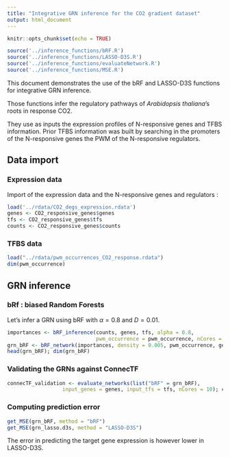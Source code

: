 ```yaml
---
title: "Integrative GRN inference for the CO2 gradient dataset"
output: html_document
---
```

  
```r
knitr::opts_chunk$set(echo = TRUE)

source('../inference_functions/bRF.R')
source('../inference_functions/LASSO-D3S.R')
source('../inference_functions/evaluateNetwork.R')
source('../inference_functions/MSE.R')
```

This document demonstrates the use of the bRF and LASSO-D3S functions for integrative GRN inference.

Those functions infer the regulatory pathways of *Arabidopsis thaliana*'s roots in response CO2.

They use as inputs the expression profiles of N-responsive genes and TFBS information. 
Prior TFBS information was built by searching in the promoters of the N-responsive genes the PWM of the N-responsive regulators. 

## Data import

### Expression data

Import of the expression data and the N-responsive genes and regulators :

```r
load('../rdata/CO2_degs_expression.rdata')
genes <- CO2_responsive_genes$genes
tfs <- CO2_responsive_genes$tfs
counts <- CO2_responsive_genes$counts
```

### TFBS data


```r
load("../rdata/pwm_occurrences_CO2_response.rdata")
dim(pwm_occurrence)
```

## GRN inference


### bRf : biased Random Forests

Let's infer a GRN using bRF with $\alpha=0.8$ and $D = 0.01$.

```r
importances <- bRF_inference(counts, genes, tfs, alpha = 0.8, 
                             pwm_occurrence = pwm_occurrence, nCores = 40)
grn_bRF <- bRF_network(importances, density = 0.005, pwm_occurrence, genes, tfs)
head(grn_bRF); dim(grn_bRF)
```


<!-- ### LASSO-D3S : LASSO with Differential Shrinkage and Stability Selection -->

<!-- Let's infer a GRN using LASSO-D3S with $\alpha=0.8$ and $D = 0.01$. -->

<!-- ```{r} -->
<!-- pvalues <- LASSO.D3S_inference(counts, genes, tfs, alpha = 0.8, N = 50, -->
<!--                                pwm_occurrence = pwm_occurrence, nCores = 50) -->
<!-- grn_lasso.d3s <- LASSO.D3S_network(pvalues, density = 0.005, pwm_occurrence, genes, tfs) -->
<!-- head(grn_lasso.d3s); dim(grn_lasso.d3s) -->
<!-- ``` -->


### Validating the GRNs against ConnecTF

```r
connecTF_validation <- evaluate_networks(list("bRF" = grn_bRF), 
                  input_genes = genes, input_tfs = tfs, nCores = 10); connecTF_validation
```



### Computing prediction error

```r
get_MSE(grn_bRF, method = "bRF")
get_MSE(grn_lasso.d3s, method = "LASSO-D3S")
```

The error in predicting the target gene expression is however lower in LASSO-D3S.

